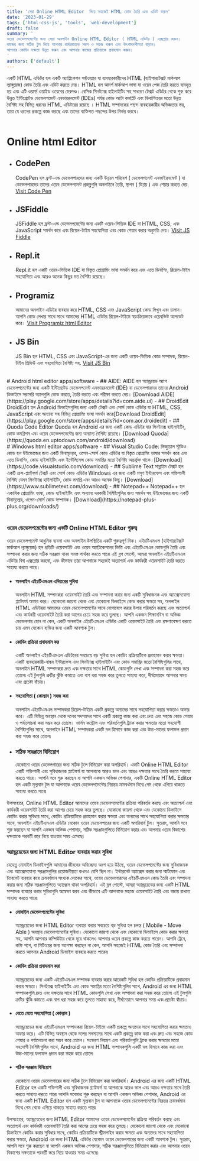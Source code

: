 ```yaml
---
title: 'সেরা Online HTML Editor  দিয়ে সহজেই HTML কোড তৈরি এবং এডিট করুন'
date: '2023-01-29'
tags: ['html-css-js', 'tools', 'web-development']
draft: false
summary: '
ওয়েব ডেভেলপমেন্টের জন্য সেরা অনলাইন Online HTML Editor ( HTML এডিটর ) এক্সপ্লোর করুন। 
কাজের জন্য সঠিক টুল দিয়ে আপনার কর্মপ্রবাহকে সরল ও সহজ করুন এবং উৎপাদনশীলতা বাড়ান। 
আপনার কোডিং দক্ষতা উন্নত করুন এবং আপনার কাজের প্রক্রিয়াকে প্রবাহমান করুন। 
'
authors: ['default']
---
```


একটি HTML এডিটর হল একটি অ্যাপ্লিকেশন সফ্টওয়্যার যা ব্যবহারকারীদের HTML (হাইপারটেক্সট মার্কআপ ল্যাঙ্গুয়েজ) কোড তৈরি এবং এডিট করতে দেয়। HTML হল আদর্শ মার্কআপ ভাষা যা ওয়েব পেজ তৈরি করতে ব্যবহৃত হয় এবং এটি ওয়ার্ল্ড ওয়াইড ওয়েবের মেরুদণ্ড। বেসিক সিনট্যাক্স হাইলাইটিং সহ সাধারণ টেক্সট এডিটর থেকে শুরু করে উন্নত ইন্টিগ্রেটেড ডেভেলপমেন্ট এনভায়রনমেন্ট (IDEs) পর্যন্ত কোড অটো কমপ্লিট এবং ডিবাগিংয়ের মতো উন্নত বৈশিষ্ট্য সহ বিভিন্ন ধরনের HTML এডিটরের রয়েছে । HTML সম্পাদকের পছন্দ ব্যবহারকারীর অভিজ্ঞতার স্তর, তারা যে ধরনের প্রকল্পে কাজ করছে এবং তাদের ব্যক্তিগত পছন্দের উপর নির্ভর করবে।
<br />
<TOCInline toc={props.toc} asDisclosure fromHeading={1} toHeading={1} />
<br />

# Online html Editor
- ## CodePen
    CodePen হল ফ্রন্ট-এন্ড ডেভেলপারদের জন্য একটি উন্নয়ন পরিবেশ ( ডেভেলপমেন্ট এনভাইরনমেন্ট ) যা ডেভেলপারদের তাদের ওয়েব ডেভেলপমেন্ট প্রকল্পগুলি অনলাইনে তৈরি, স্থাপন ( ডিপ্লয় ) এবং শেয়ার করতে দেয়. [Visit Code Pen](https://codepen.io/)
- ## JSFiddle
    JSFiddle হল ফ্রন্ট-এন্ড ডেভেলপমেন্টের জন্য একটি ওয়েব-ভিত্তিক IDE যা HTML, CSS, এবং JavaScript সমর্থন করে এবং রিয়েল-টাইম সহযোগিতা এবং কোড শেয়ার করার অনুমতি দেয়। [Visit JS Fiddle](https://jsfiddle.net/)
- ## Repl.it
    Repl.it হল একটি ওয়েব-ভিত্তিক IDE যা বিস্তৃত প্রোগ্রামিং ভাষা সমর্থন করে এবং এতে ডিবাগিং, রিয়েল-টাইম সহযোগিতা এবং আরও অনেক কিছুর মত বৈশিষ্ট্য রয়েছে।
- ## Programiz
    আমাদের অনলাইন এডিটর ব্যবহার করে HTML, CSS এবং JavaScript কোড লিখুন এবং চালান। আপনি কোড লেখার সাথে সাথে আমাদের HTML এডিটর রিয়েল-টাইমে স্বয়ংক্রিয়ভাবে ওয়েবভিউ আপডেট করে। [Visit Programiz html Editor](https://www.programiz.com/html/online-compiler/)
- ## JS Bin
    JS Bin হল HTML, CSS এবং JavaScript-এর জন্য একটি ওয়েব-ভিত্তিক কোড সম্পাদক, রিয়েল-টাইম প্রিভিউ এবং সহযোগিতা বৈশিষ্ট্য সহ. [Visit JS Bin](https://jsbin.com/)
<br />
# Android html editor apps/software
- ## AIDE:
  AIDE হল অ্যান্ড্রয়েড অ্যাপ ডেভেলপমেন্টের জন্য একটি ইন্টিগ্রেটেড ডেভেলপমেন্ট এনভায়রনমেন্ট (IDE) যা ডেভেলপারদের তাদের Android ডিভাইসে সরাসরি অ্যাপগুলি কোড করতে, তৈরি করতে এবং পরীক্ষা করতে দেয়। [Download AIDE](https://play.google.com/store/apps/details?id=com.aide.ui)
- ## DroidEdit
  DroidEdit হল Android ডিভাইসগুলির জন্য একটি টেক্সট এবং সোর্স কোড এডিটর যা HTML, CSS, JavaScript এবং অন্যান্য সহ বিভিন্ন প্রোগ্রামিং ভাষা সমর্থন করে৷[Download DroidEdit](https://play.google.com/store/apps/details?id=com.aor.droidedit)
- ## Quoda Code Editor
  Quoda হল Android এর জন্য একটি কোড এডিটর যার সিনট্যাক্স হাইলাইটিং, কোড কমপ্লিশন এবং ওয়েব ডেভেলপমেন্টের জন্য অন্যান্য বৈশিষ্ট্য রয়েছে। [Download Quoda](https://quoda.en.uptodown.com/android/download)
<br />
# Windows html editor apps/software
- ## Visual Studio Code:
  ভিজ্যুয়াল স্টুডিও কোড হল উইন্ডোজের জন্য একটি বিনামূল্যের, ওপেন-সোর্স কোড এডিটর যা বিস্তৃত প্রোগ্রামিং ভাষার সমর্থন করে এবং এতে ডিবাগিং, কোড হাইলাইটিং এবং ইন্টেলিসেন্স কোড সমাপ্তির মতো বৈশিষ্ট্য অন্তর্ভুক্ত থাকে।[Download](https://code.visualstudio.com/download)
- ## Sublime Text
  সাব্লাইম টেক্সট হল একটি ক্রস-প্ল্যাটফর্ম টেক্সট এবং সোর্স কোড এডিটর Windows এর জন্য একটি মসৃণ ইন্টারফেস এবং শক্তিশালী বৈশিষ্ট্য যেমন সিনট্যাক্স হাইলাইটিং, কোড সমাপ্তি এবং আরও অনেক কিছু। [Download](https://www.sublimetext.com/download)
- ## Notepad++
  Notepad++ হল একাধিক প্রোগ্রামিং ভাষা, কোড হাইলাইটিং এবং অন্যান্য দরকারী বৈশিষ্ট্যগুলির জন্য সমর্থন সহ উইন্ডোজের জন্য একটি বিনামূল্যের, ওপেন-সোর্স কোড সম্পাদক। [Download](https://notepad-plus-plus.org/downloads/)

<br />
<TOCInline toc={props.toc} fromHeading={3} toHeading={4} asDisclosure />
<br />

### ওয়েব ডেভেলপমেন্টের জন্য একটি Online HTML Editor গুরুত্ব
ওয়েব ডেভেলপমেন্ট আধুনিক ব্যবসা এবং অনলাইন উপস্থিতির একটি গুরুত্বপূর্ণ দিক। এইচটিএমএল (হাইপারটেক্সট মার্কআপ ল্যাঙ্গুয়েজ) হল প্রতিটি ওয়েবসাইট এবং ওয়েব অ্যাপ্লিকেশনের ভিত্তি এবং এইচটিএমএল কোডগুলি তৈরি এবং সম্পাদনা করার জন্য সঠিক সরঞ্জাম থাকা সমস্ত পার্থক্য করতে পারে৷ এই ব্লগ পোস্টে, আমরা অনলাইন এইচটিএমএল এডিটর বিশ্ব এক্সপ্লোর করবো, এবং কীভাবে তারা আপনাকে সহজেই অত্যাশ্চর্য এবং কার্যকরী ওয়েবসাইট তৈরি করতে সাহায্য করতে পারে।

- #### অনলাইন এইচটিএমএল এদিতরের সুবিধা
  অনলাইন HTML সম্পাদকরা ওয়েবসাইট তৈরি এবং সম্পাদনা করার জন্য একটি সুবিধাজনক এবং অ্যাক্সেসযোগ্য প্ল্যাটফর্ম অফার করে। যেকোনো জায়গা থেকে এবং যেকোনো ডিভাইসে কোড করার ক্ষমতা সহ, অনলাইন HTML এডিটররা আমাদের ওয়েব ডেভেলপমেন্টের সাথে যোগাযোগ করার উপায় পরিবর্তন করছে এবং অত্যাশ্চর্য এবং কার্যকরী ওয়েবসাইট তৈরি করা আগের চেয়ে সহজ করে তুলছে। আপনি একজন শিক্ষানবিস বা অভিজ্ঞ ডেভেলপার হোন না কেন, একটি অনলাইন এইচটিএমএল এডিটর একটি ওয়েবসাইট তৈরি এবং রক্ষণাবেক্ষণ করতে চায় এমন যেকোন ব্যক্তির জন্য একটি আবশ্যক টুল।

- #### কোডিং প্রক্রিয়া প্রবাহমান কর
  একটি অনলাইন এইচটিএমএল এডিটরের সবচেয়ে বড় সুবিধা হল কোডিং প্রক্রিয়াটিকে প্রবাহমান করার ক্ষমতা। একটি ব্যবহারকারী-বান্ধব ইন্টারফেস এবং সিনট্যাক্স হাইলাইটিং এবং কোড সমাপ্তির মতো বৈশিষ্ট্যগুলির সাথে, অনলাইন HTML সম্পাদকরা দ্রুত এবং দক্ষতার সাথে HTML কোডগুলি লেখা এবং সম্পাদনা করা সহজ করে তোলে৷ এই টুলগুলি ত্রুটির ঝুঁকি কমাতে এবং বাগ ধরা সহজ করে তুলতে সাহায্য করে, দীর্ঘমেয়াদে আপনার সময় এবং প্রচেষ্টা বাঁচায়।

- #### সহযোগিতা ( কোল্যাব ) সহজ করা
  অনলাইন এইচটিএমএল সম্পাদকরা রিয়েল-টাইমে একটি প্রকল্পে অন্যদের সাথে সহযোগিতা করার ক্ষমতাও অফার করে। এটি বিভিন্ন অবস্থান থেকে দলের সদস্যদের সাথে একটি প্রকল্পে কাজ করা এবং দ্রুত এবং সহজে কোড শেয়ার ও পর্যালোচনা করা সম্ভব করে তোলে। ভার্সন কন্ট্রোল এবং পরিবর্তনগুলি ট্র্যাক করার ক্ষমতার মতো সহযোগী বৈশিষ্ট্যগুলির সাথে, অনলাইন HTML সম্পাদকরা একটি দল হিসাবে কাজ করা এবং উচ্চ-মানের ফলাফল প্রদান করা সহজ করে তোলে৷

- ### সঠিক সরঞ্জামে বিনিয়োগ
  যেকোনো ওয়েব ডেভেলপারের জন্য সঠিক টুলে বিনিয়োগ করা অপরিহার্য। একটি Online HTML Editor একটি শক্তিশালী এবং সুবিধাজনক প্ল্যাটফর্ম যা আপনাকে আরও ভাল এবং আরও দক্ষতার সাথে তৈরি করতে সাহায্য করতে পারে। আপনি সবে শুরু করছেন বা আপনি একজন অভিজ্ঞ পেশাদার, একটি Online HTML Editor হল একটি মূল্যবান টুল যা আপনাকে ওয়েব ডেভেলপমেন্টের নিরন্তর ক্রমবর্ধমান বিশ্বে গেম থেকে এগিয়ে থাকতে সাহায্য করতে পারে৷

উপসংহারে, Online HTML Editor আমাদের ওয়েব ডেভেলপমেন্টের প্রক্রিয়া পরিবর্তন করছে এবং অত্যাশ্চর্য এবং কার্যকরী ওয়েবসাইট তৈরি করা আগের চেয়ে সহজ করে তুলছে। যেকোনো জায়গা থেকে এবং যেকোনো ডিভাইসে কোডিং করার সুবিধার সাথে, কোডিং প্রক্রিয়াটিকে প্রবাহমান করার ক্ষমতা এবং অন্যদের সাথে সহযোগিতা করার ক্ষমতার সাথে, অনলাইন এইচটিএমএল এডিটর যেকোন ওয়েব ডেভেলপারের জন্য একটি অপরিহার্য টুল। সুতরাং, আপনি সবে শুরু করছেন বা আপনি একজন অভিজ্ঞ পেশাদার, সঠিক সরঞ্জামগুলিতে বিনিয়োগ করার এবং আপনার ওয়েব বিকাশের দক্ষতাকে পরবর্তী স্তরে নিয়ে যাওয়ার সময় এসেছে৷

### অ্যান্ড্রয়েডের জন্য HTML Editor ব্যবহার করার সুবিধা

যেহেতু মোবাইল ডিভাইসগুলি আমাদের জীবনের অবিচ্ছেদ্য অংশ হয়ে উঠছে, ওয়েব ডেভেলপমেন্টের জন্য সুবিধাজনক এবং অ্যাক্সেসযোগ্য সরঞ্জামগুলির প্রয়োজনীয়তা কখনও বেশি ছিল না। ইন্টারনেট অ্যাক্সেস করার জন্য স্মার্টফোন এবং ট্যাবলেট ব্যবহার করে ক্রমবর্ধমান সংখ্যক লোকের সাথে, ওয়েব ডেভেলপারদের এইচটিএমএল কোড তৈরি এবং সম্পাদনা করার জন্য সঠিক সরঞ্জামগুলিতে অ্যাক্সেস থাকা অপরিহার্য। এই ব্লগ পোস্টে, আমরা অ্যান্ড্রয়েডের জন্য একটি HTML সম্পাদক ব্যবহার করার সুবিধাগুলি অন্বেষণ করব এবং কীভাবে এটি আপনাকে সহজে ওয়েবসাইট তৈরি এবং বজায় রাখতে সাহায্য করতে পারে৷

- #### মোবাইল ডেভেলপমেন্টের সুবিধা
  অ্যান্ড্রয়েডের জন্য HTML Editor ব্যবহার করার সবচেয়ে বড় সুবিধা হল চলন্ত ( Mobile - Move Able ) অবস্থায় ডেভেলপমেন্টের সুবিধা। যেকোনো জায়গা থেকে এবং যেকোনো ডিভাইসে কোড করার ক্ষমতা সহ, আপনি আপনার কম্পিউটার থেকে দূরে থাকলেও আপনার ওয়েব প্রকল্পে কাজ করতে পারেন। আপনি ট্রেনে, কফি শপে, বা মিটিংয়ের জন্য অপেক্ষা করছেন না কেন, আপনি সহজেই HTML কোড তৈরি এবং সম্পাদনা করতে আপনার Android ডিভাইস ব্যবহার করতে পারেন৷

- #### কোডিং প্রক্রিয়া প্রবাহমান করা
  অ্যান্ড্রয়েডের জন্য একটি এইচটিএমএল সম্পাদক ব্যবহার করার আরেকটি সুবিধা হল কোডিং প্রক্রিয়াটিকে প্রবাহমান করার ক্ষমতা। সিনট্যাক্স হাইলাইটিং এবং কোড সমাপ্তির মতো বৈশিষ্ট্যগুলির সাথে, Android এর জন্য HTML সম্পাদকগুলি দ্রুত এবং দক্ষতার সাথে HTML কোডগুলি লেখা এবং সম্পাদনা করা সহজ করে তোলে৷ এই টুলগুলি ত্রুটির ঝুঁকি কমাতে এবং বাগ ধরা সহজ করে তুলতে সাহায্য করে, দীর্ঘমেয়াদে আপনার সময় এবং প্রচেষ্টা বাঁচায়।

- #### যেতে যেতে সহযোগিতা ( কোল্যাব )
  অ্যান্ড্রয়েডের জন্য এইচটিএমএল সম্পাদকরা রিয়েল-টাইমে একটি প্রকল্পে অন্যদের সাথে সহযোগিতা করার ক্ষমতাও অফার করে। এটি বিভিন্ন অবস্থান থেকে দলের সদস্যদের সাথে একটি প্রকল্পে কাজ করা এবং দ্রুত এবং সহজে কোড শেয়ার ও পর্যালোচনা করা সম্ভব করে তোলে। সংস্করণ নিয়ন্ত্রণ এবং পরিবর্তনগুলি ট্র্যাক করার ক্ষমতার মতো সহযোগী বৈশিষ্ট্যগুলির সাথে, Android এর জন্য HTML সম্পাদকগুলি একটি দল হিসাবে কাজ করা এবং উচ্চ-মানের ফলাফল প্রদান করা সহজ করে তোলে৷
- #### সঠিক সরঞ্জাম বিনিয়োগ
  যেকোনো ওয়েব ডেভেলপারের জন্য সঠিক টুলে বিনিয়োগ করা অপরিহার্য। Android এর জন্য একটি HTML Editor হল একটি শক্তিশালী এবং সুবিধাজনক প্ল্যাটফর্ম যা আপনাকে আরও ভাল এবং আরও দক্ষতার সাথে তৈরি করতে সাহায্য করতে পারে৷ আপনি সবেমাত্র শুরু করছেন বা আপনি একজন অভিজ্ঞ পেশাদার, Android এর জন্য একটি HTML Editor হল একটি মূল্যবান টুল যা আপনাকে ওয়েব ডেভেলপমেন্টের নিরন্তর ক্রমবর্ধমান বিশ্বে গেম থেকে এগিয়ে থাকতে সাহায্য করতে পারে৷

উপসংহারে, অ্যান্ড্রয়েডের জন্য HTML Editor আমাদের ওয়েব ডেভেলপমেন্টের প্রক্রিয়া পরিবর্তন করছে এবং অত্যাশ্চর্য এবং কার্যকরী ওয়েবসাইট তৈরি করা আগের চেয়ে সহজ করে তুলছে। যেকোনো জায়গা থেকে এবং যেকোনো ডিভাইসে কোডিং করার সুবিধার সাথে, কোডিং প্রক্রিয়াটিকে স্ট্রীমলাইন করার ক্ষমতা এবং অন্যদের সাথে সহযোগিতা করার ক্ষমতা, Android এর জন্য HTML এডিটর যেকোন ওয়েব ডেভেলপারের জন্য একটি আবশ্যক টুল। সুতরাং, আপনি সবে শুরু করছেন বা আপনি একজন অভিজ্ঞ পেশাদার, সঠিক সরঞ্জামগুলিতে বিনিয়োগ করার এবং আপনার ওয়েব বিকাশের দক্ষতাকে পরবর্তী স্তরে নিয়ে যাওয়ার সময় এসেছে৷
